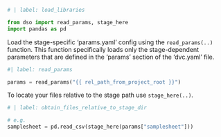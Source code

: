 ```python
# | label: load_libraries

from dso import read_params, stage_here
import pandas as pd
```

Load the stage-specific 'params.yaml' config using the `read_params(..)` function. This function specifically loads
only the stage-dependent parameters that are defined in the 'params' section of the 'dvc.yaml' file.

```python
#| label: read_params

params = read_params("{{ rel_path_from_project_root }}")
```


To locate your files relative to the stage path use `stage_here(..)`.

```python
# | label: obtain_files_relative_to_stage_dir

# e.g.
samplesheet = pd.read_csv(stage_here(params["samplesheet"]))
```
